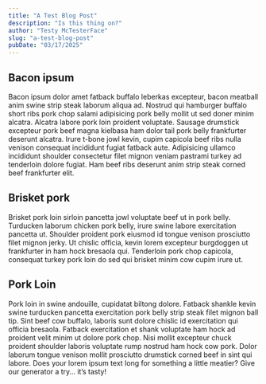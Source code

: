 ```yaml
---
title: "A Test Blog Post"
description: "Is this thing on?"
author: "Testy McTesterFace"
slug: "a-test-blog-post"
pubDate: "03/17/2025"
---
```


## Bacon ipsum
Bacon ipsum dolor amet fatback buffalo leberkas excepteur, bacon meatball anim swine strip steak laborum aliqua ad. Nostrud qui hamburger buffalo short ribs pork chop salami adipisicing pork belly mollit ut sed doner minim alcatra. Alcatra labore pork loin proident voluptate. Sausage drumstick excepteur pork beef magna kielbasa ham dolor tail pork belly frankfurter deserunt alcatra. Irure t-bone jowl kevin, cupim capicola beef ribs nulla venison consequat incididunt fugiat fatback aute. Adipisicing ullamco incididunt shoulder consectetur filet mignon veniam pastrami turkey ad tenderloin dolore fugiat. Ham beef ribs deserunt anim strip steak corned beef frankfurter elit.

## Brisket pork
Brisket pork loin sirloin pancetta jowl voluptate beef ut in pork belly. Turducken laborum chicken pork belly, irure swine labore exercitation pancetta ut. Shoulder proident pork eiusmod id tongue venison prosciutto filet mignon jerky. Ut chislic officia, kevin lorem excepteur burgdoggen ut frankfurter in ham hock bresaola qui. Tenderloin pork chop capicola, consequat turkey pork loin do sed qui brisket minim cow cupim irure ut.

## Pork Loin
Pork loin in swine andouille, cupidatat biltong dolore. Fatback shankle kevin swine turducken pancetta exercitation pork belly strip steak filet mignon ball tip. Sint beef cow buffalo, laboris sunt dolore chislic id exercitation qui officia bresaola. Fatback exercitation et shank voluptate ham hock ad proident velit minim ut dolore pork chop. Nisi mollit excepteur chuck proident shoulder laboris voluptate rump nostrud ham hock cow pork. Dolor laborum tongue venison mollit prosciutto drumstick corned beef in sint qui labore.
Does your lorem ipsum text long for something a little meatier? Give our generator a try… it’s tasty!
